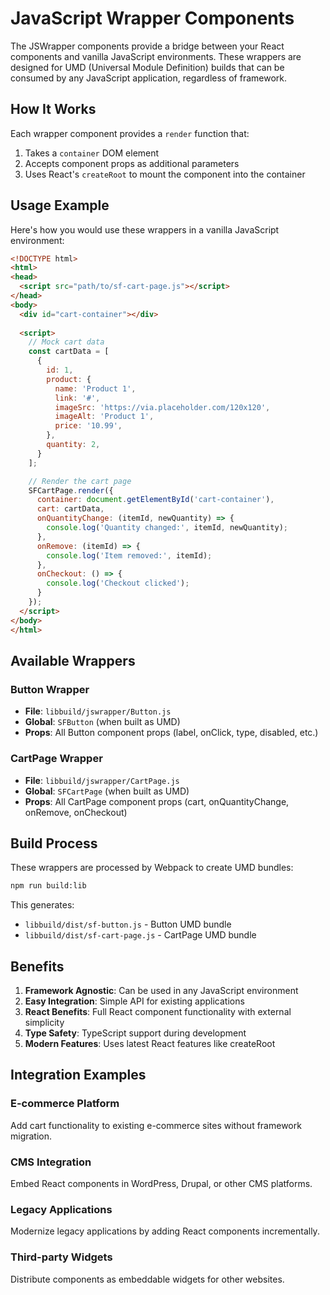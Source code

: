 
<Meta title="JSWrapper/Overview" />

# JavaScript Wrapper Components

The JSWrapper components provide a bridge between your React components and vanilla JavaScript environments. These wrappers are designed for UMD (Universal Module Definition) builds that can be consumed by any JavaScript application, regardless of framework.

## How It Works

Each wrapper component provides a `render` function that:
1. Takes a `container` DOM element
2. Accepts component props as additional parameters
3. Uses React's `createRoot` to mount the component into the container

## Usage Example

Here's how you would use these wrappers in a vanilla JavaScript environment:

```html
<!DOCTYPE html>
<html>
<head>
  <script src="path/to/sf-cart-page.js"></script>
</head>
<body>
  <div id="cart-container"></div>
  
  <script>
    // Mock cart data
    const cartData = [
      {
        id: 1,
        product: {
          name: 'Product 1',
          link: '#',
          imageSrc: 'https://via.placeholder.com/120x120',
          imageAlt: 'Product 1',
          price: '10.99',
        },
        quantity: 2,
      }
    ];

    // Render the cart page
    SFCartPage.render({
      container: document.getElementById('cart-container'),
      cart: cartData,
      onQuantityChange: (itemId, newQuantity) => {
        console.log('Quantity changed:', itemId, newQuantity);
      },
      onRemove: (itemId) => {
        console.log('Item removed:', itemId);
      },
      onCheckout: () => {
        console.log('Checkout clicked');
      }
    });
  </script>
</body>
</html>
```

## Available Wrappers

### Button Wrapper
- **File**: `libbuild/jswrapper/Button.js`
- **Global**: `SFButton` (when built as UMD)
- **Props**: All Button component props (label, onClick, type, disabled, etc.)

### CartPage Wrapper
- **File**: `libbuild/jswrapper/CartPage.js`
- **Global**: `SFCartPage` (when built as UMD)
- **Props**: All CartPage component props (cart, onQuantityChange, onRemove, onCheckout)

## Build Process

These wrappers are processed by Webpack to create UMD bundles:

```bash
npm run build:lib
```

This generates:
- `libbuild/dist/sf-button.js` - Button UMD bundle
- `libbuild/dist/sf-cart-page.js` - CartPage UMD bundle

## Benefits

1. **Framework Agnostic**: Can be used in any JavaScript environment
2. **Easy Integration**: Simple API for existing applications
3. **React Benefits**: Full React component functionality with external simplicity
4. **Type Safety**: TypeScript support during development
5. **Modern Features**: Uses latest React features like createRoot

## Integration Examples

### E-commerce Platform
Add cart functionality to existing e-commerce sites without framework migration.

### CMS Integration
Embed React components in WordPress, Drupal, or other CMS platforms.

### Legacy Applications
Modernize legacy applications by adding React components incrementally.

### Third-party Widgets
Distribute components as embeddable widgets for other websites.

